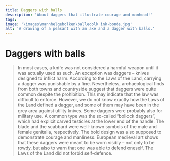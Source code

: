 ```yaml
---
title: Daggers with balls
description: 'About daggers that illustrate courage and manhood!'
tags:
image: '\images\mannhelgebolken\balledolk ink-bonde.jpg'
alt: 'A drawing of a peasant with an axe and a dagger with balls.'
---
```



# Daggers with balls

<Blockquote
    quote='“And it is known to most people that it is forbidden to carry daggers.”'
    footer='Human Inviolability section, chapter 15' />



<Container stil="initial side">
    In most cases, a knife was not considered a harmful weapon until it was actually used as such. 
    An exception was daggers – knives designed to inflict harm. 
    According to the Laws of the Land, carrying a dagger was punishable by a fine. 
    Nevertheless, archaeological finds from both towns and countryside suggest that daggers were quite common despite the prohibition. 
    This may indicate that the law was difficult to enforce. 
    However, we do not know exactly how the Laws of the Land defined a dagger, and some of them may have been in the grey area against utility knives. 
    Some daggers were probably also for military use. 
    A common type was the so-called “bollock daggers”, which had explicit carved testicles at the lower end of the handle. 
    The blade and the scabbard were well-known symbols of the male and female genitalia, respectively. 
    The bold design was also supposed to demonstrate courage and manliness. 
    European medieval art shows that these daggers were meant to be worn visibly – not only to be rowdy, but also to warn that one was able to defend oneself. 
    The Laws of the Land did not forbid self-defence.
</Container>

<Figure
    image="/images/mannhelgebolken/balledolk.jpg"
    title="Bollock dagger"
    alt="Bollock dagger among other daggers in an exhibition showcase."
>
</Figure>
